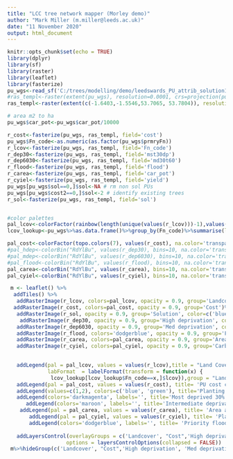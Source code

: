 ```yaml
---
title: "LCC tree network mapper (Morley demo)"
author: "Mark Miller (m.miller@leeds.ac.uk)"
date: "11 November 2020"
output: html_document
---
```


```r
knitr::opts_chunk$set(echo = TRUE)
library(dplyr)
library(sf)
library(raster)
library(leaflet)
library(fasterize)
pu_wgs<-read_sf('C:/trees/modelling/demo/leedswards_PU_attrib_solution1_wgs.shp')
#ras_templ<-raster(extent(pu_wgs), resolution=0.0001, crs=projection(pu_wgs))# approx 5m # Morley demo extent
ras_templ<-raster(extent(c(-1.6403,-1.5546,53.7065, 53.7804)), resolution=0.00005, crs=projection(pu_wgs))# approx 5m 

# area m2 to ha
pu_wgs$car_pot<-pu_wgs$car_pot/10000

r_cost<-fasterize(pu_wgs, ras_templ, field='cost')
pu_wgs$Fn_code<-as.numeric(as.factor(pu_wgs$prmryFn))
r_lcov<-fasterize(pu_wgs, ras_templ, field='Fn_code')
r_dep30<-fasterize(pu_wgs, ras_templ, field='mst30dp')
r_dep6030<-fasterize(pu_wgs, ras_templ, field='md30t60')
r_flood<-fasterize(pu_wgs, ras_templ, field='flood')
r_carea<-fasterize(pu_wgs, ras_templ, field='car_pot')
r_cyiel<-fasterize(pu_wgs, ras_templ, field='yield')
pu_wgs[pu_wgs$sol==0,]$sol<-NA # rm non sol PUs
pu_wgs[pu_wgs$cost2==0,]$sol<-2 # identify existing trees
r_sol<-fasterize(pu_wgs, ras_templ, field='sol')


#color palettes
pal_lcov<-colorFactor(rainbow(length(unique(values(r_lcov)))-1),values(r_lcov), na.color='transparent')
lcov_lookup<-pu_wgs%>%as.data.frame()%>%group_by(Fn_code)%>%summarise(lcov=first(prmryFn))%>%filter(Fn_code%in%unique(values(r_lcov)))

pal_cost<-colorFactor(topo.colors(7), values(r_cost), na.color='transparent')
#pal_hdep<-colorBin("RdYlBu", values(r_dep30), bins=10, na.color='transparent')
#pal_mdep<-colorBin("RdYlBu", values(r_dep6030), bins=10, na.color='transparent')
#pal_flood<-colorBin("RdYlBu", values(r_flood), bins=10, na.color='transparent')
pal_carea<-colorBin("RdYlBu", values(r_carea), bins=10, na.color='transparent')
pal_cyiel<-colorBin("RdYlBu", values(r_cyiel), bins=10, na.color='transparent')

 m <- leaflet() %>%
  addTiles() %>% 
   addRasterImage(r_lcov, colors=pal_lcov, opacity = 0.9, group='Landcover')%>%
  addRasterImage(r_cost, colors=pal_cost, opacity = 0.9, group='Cost')%>%
   addRasterImage(r_sol, opacity = 0.9, group='Solution', color=c('blue', 'green'))%>%
    addRasterImage(r_dep30, opacity = 0.9, group='High deprivation', colors='darkmagenta')%>%
   addRasterImage(r_dep6030, opacity = 0.9, group='Med deprivation', colors='maroon')%>%
   addRasterImage(r_flood, colors='dodgerblue', opacity = 0.9, group='Flood priority')%>%
   addRasterImage(r_carea, colors=pal_carea, opacity = 0.9, group='Area to plant')%>%
   addRasterImage(r_cyiel, colors=pal_cyiel, opacity = 0.9, group='Carbon seq. yield')%>%
   

   addLegend(pal = pal_lcov, values = values(r_lcov),title = "Land Cover",
             labFormat  = labelFormat(transform = function(x) {
              lcov_lookup[lcov_lookup$Fn_code==x,]$lcov}),group = "Landcover", position = "bottomleft")%>%
   addLegend(pal = pal_cost, values = values(r_cost), title= 'PU cost category', group = "Cost", position = "bottomleft")%>%
   addLegend(values=c(1,2), colors=c('blue', 'green'), title='Planting network', labels=c('new planting', 'existing trees'), group = "Solution", position = "bottomleft")%>%
   addLegend(colors='darkmagenta', labels='', title='Most deprived 30%', group = "High deprivation", position = "bottomleft")%>%
      addLegend(colors='maroon', labels='', title='Intermediate deprivation', group = "Med deprivation", position = "bottomleft")%>%
    addLegend(pal = pal_carea, values = values(r_carea), title= 'Area available for planting (ha)', group = "Area to plant", position = "bottomleft")%>%
       addLegend(pal = pal_cyiel, values = values(r_cyiel), title= 'Planting yield', group = "Carbon seq. yield", position = "bottomleft")%>%
       addLegend(colors='dodgerblue', labels='', title= 'Priority flood planting', group = "Flood priority", position = "bottomleft")%>%
   
   addLayersControl(overlayGroups = c('Landcover', "Cost",'High deprivation', 'Med deprivation', 'Flood priority', 'Area to plant', 'Carbon seq. yield', "Solution"),
                   options = layersControlOptions(collapsed = FALSE))
 m%>%hideGroup(c('Landcover', "Cost",'High deprivation', 'Med deprivation', 'Flood priority', 'Area to plant', 'Carbon seq. yield', "Solution"))

```
